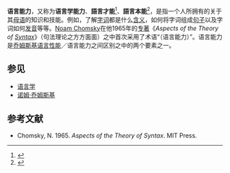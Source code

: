 {{Expert|time=2015-12-14T03:52:29+00:00}}
{{distinguish2|{{tsl|en|Linguistic performance|語言表現}}|}}
{{other uses|語言本能}}
'''语言能力'''，又称为'''语言学能力'''、'''語言才能'''<ref>{{Cite web |url=http://ap6.pccu.edu.tw/Encyclopedia/data.asp?id=7197 |title=首頁 科學語言心理學 |accessdate=2018-08-02 |archive-date=2018-08-02 |archive-url=https://web.archive.org/web/20180802160316/http://ap6.pccu.edu.tw/Encyclopedia/data.asp?id=7197 |dead-url=no }}</ref>、'''語言本能'''<ref name="Guangxiong 2009 p. ">{{cite book | author=余光雄 | title=
英語語言學概論 第二版 Introduction to English linguistics | publisher=書林出版有限公司 | publication-place=Tai bei shi | year=2009 | isbn=978-957-445-314-6 | oclc=724279229 | page=}}</ref>，是指一个人所拥有的关于其[[母语|母语]]的知识和技能。例如，了解[[字词|字词]]都是什么[[含义|含义]]，如何将字词组成[[句子|句子]]以及字词如何[[发音|发音]]等等。[[Noam_Chomsky|Noam Chomsky]]在他1965年的[[专著|专著]]《''Aspects of the Theory of [[Syntax|Syntax]]''》（句法理论之方方面面）之中首次采用了术语“'''{{lang|en|linguistic competence}}'''（语言能力）”。语言能力是[[乔姆斯基|乔姆斯基]][[语言性能|语言性能]]／语言能力之间区别之中的两个要素之一。

== 参见 ==
* [[语言学|语言学]]
* [[诺姆·乔姆斯基|诺姆·乔姆斯基]]

== 参考文献 ==

* Chomsky, N. 1965. ''Aspects of the Theory of Syntax''. MIT Press.

{{reflist}}